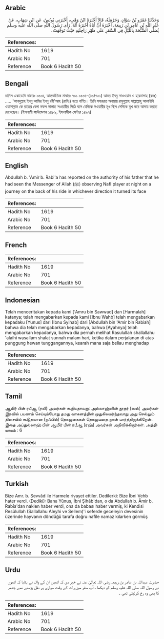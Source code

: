 ## Arabic


<div dir="rtl" lang="ar" style={{fontSize:'larger',backgroundColor:'#f8f9fa',padding:20}}>
وَحَدَّثَنَا عَمْرُو بْنُ سَوَّادٍ، وَحَرْمَلَةُ، قَالاَ أَخْبَرَنَا ابْنُ وَهْبٍ، أَخْبَرَنِي يُونُسُ، عَنِ ابْنِ شِهَابٍ، عَنْ عَبْدِ اللَّهِ بْنِ عَامِرِ بْنِ رَبِيعَةَ، أَخْبَرَهُ أَنَّ أَبَاهُ أَخْبَرَهُ أَنَّهُ، رَأَى رَسُولَ اللَّهِ صلى الله عليه وسلم يُصَلِّي السُّبْحَةَ بِاللَّيْلِ فِي السَّفَرِ عَلَى ظَهْرِ رَاحِلَتِهِ حَيْثُ تَوَجَّهَتْ ‏.‏
</div>
<div style={{backgroundColor:'#f8f9fa',padding:20, marginBottom: 10}}><table> <thead> <tr> <th>References:</th> <th></th> </tr> </thead> <tbody><tr><td>Hadith No</td><td>1619</td></tr><tr><td>Arabic No</td><td>701</td></tr><tr><td>Reference</td><td>Book 6 Hadith 50</td></tr></tbody></table></div>

## Bengali


<div dir="ltr" lang="bn" style={{fontSize:'larger',backgroundColor:'#f8f9fa',padding:20}}>
হাদিস একাডেমি নাম্বারঃ ১৫০৪, আন্তর্জাতিক নাম্বারঃ ৭০১ ১৫০৪-(৪০/৭০১) আমর ইবনু সাওওয়াদ ও হারমালাহ (রহঃ) ..... 'আবদুল্লাহ ইবনু আমির ইবনু রবী'আহ (রাযিঃ) হতে বর্ণিত। তিনি সফররত অবস্থায় রসূলুল্লাহ সাল্লাল্লাহু আলাইহি ওয়াসাল্লাম কে রাতের বেলা নফল সালাত সওয়ারীর পিঠে বসে যেদিকে সওয়ারীর মুখ ছিল সেদিকে মুখ করে আদায় করতে দেখেছেন। (ইসলামী ফাউন্ডেশন ১৪৮৯, ইসলামীক সেন্টার ১৪৯৭)
</div>
<div style={{backgroundColor:'#f8f9fa',padding:20, marginBottom: 10}}><table> <thead> <tr> <th>References:</th> <th></th> </tr> </thead> <tbody><tr><td>Hadith No</td><td>1619</td></tr><tr><td>Arabic No</td><td>701</td></tr><tr><td>Reference</td><td>Book 6 Hadith 50</td></tr></tbody></table></div>

## English


<div dir="ltr" lang="en" style={{fontSize:'larger',backgroundColor:'#f8f9fa',padding:20}}>
Abdullah b. 'Amir b. Rabi'a has reported on the authority of his father that he had seen the Messenger of Allah (ﷺ) observing Nafl player at night on a journey on the back of his ride in whichever direction it turned its face
</div>
<div style={{backgroundColor:'#f8f9fa',padding:20, marginBottom: 10}}><table> <thead> <tr> <th>References:</th> <th></th> </tr> </thead> <tbody><tr><td>Hadith No</td><td>1619</td></tr><tr><td>Arabic No</td><td>701</td></tr><tr><td>Reference</td><td>Book 6 Hadith 50</td></tr></tbody></table></div>

## French


<div dir="ltr" lang="fr" style={{fontSize:'larger',backgroundColor:'#f8f9fa',padding:20}}>

</div>
<div style={{backgroundColor:'#f8f9fa',padding:20, marginBottom: 10}}><table> <thead> <tr> <th>References:</th> <th></th> </tr> </thead> <tbody><tr><td>Hadith No</td><td>1619</td></tr><tr><td>Arabic No</td><td>701</td></tr><tr><td>Reference</td><td>Book 6 Hadith 50</td></tr></tbody></table></div>

## Indonesian


<div dir="ltr" lang="id" style={{fontSize:'larger',backgroundColor:'#f8f9fa',padding:20}}>
Telah menceritakan kepada kami ['Amru bin Sawwad] dan [Harmalah] katanya; telah mengabarkan kepada kami [Ibnu Wahb] telah mengabarkan kepadaku [Yunus] dari [Ibnu Syihab] dari [Abdullah bin 'Amir bin Rabiah] bahwa dia telah mengabarkan kepadanya, bahwa [Ayahnya] telah mengabarkan kepadanya, bahwa dia pernah melihat Rasulullah shallallahu 'alaihi wasallam shalat sunnah malam hari, ketika dalam perjalanan di atas punggung hewan tunggangannya, kearah mana saja beliau menghadap
</div>
<div style={{backgroundColor:'#f8f9fa',padding:20, marginBottom: 10}}><table> <thead> <tr> <th>References:</th> <th></th> </tr> </thead> <tbody><tr><td>Hadith No</td><td>1619</td></tr><tr><td>Arabic No</td><td>701</td></tr><tr><td>Reference</td><td>Book 6 Hadith 50</td></tr></tbody></table></div>

## Tamil


<div dir="ltr" lang="ta" style={{fontSize:'larger',backgroundColor:'#f8f9fa',padding:20}}>
ஆமிர் பின் ரபீஆ (ரலி) அவர்கள் கூறியதாவது: அல்லாஹ்வின் தூதர் (ஸல்) அவர்கள் இரவில் பயணம் செய்யும்போது தமது வாகனத்தின் முதுகிலமர்ந்தவாறு அது செல்லும் திசையில் கூடுதலான (நஃபில்) தொழுகைகள் தொழுவதை நான் பார்த்திருக்கிறேன். இதை அப்துல்லாஹ் பின் ஆமிர் பின் ரபீஆ (ரஹ்) அவர்கள் அறிவிக்கிறார்கள். அத்தியாயம் : 6
</div>
<div style={{backgroundColor:'#f8f9fa',padding:20, marginBottom: 10}}><table> <thead> <tr> <th>References:</th> <th></th> </tr> </thead> <tbody><tr><td>Hadith No</td><td>1619</td></tr><tr><td>Arabic No</td><td>701</td></tr><tr><td>Reference</td><td>Book 6 Hadith 50</td></tr></tbody></table></div>

## Turkish


<div dir="ltr" lang="tr" style={{fontSize:'larger',backgroundColor:'#f8f9fa',padding:20}}>
Bize Amr. b. Sevvâd ile Harmele rivayet ettiler. Dedilerki: Bize İbni Vehb hater verdi. (Dediki): Bana Yûnus, İbni Şihâb'dan, o da Abdullah b. Âmir b. Rabîa'dan naklen haber verdi, ona da babası haber vermiş, ki Kendisi Resûlullah (Sallallahu Aleyhi ve Sellem)'i seferde geceleyin devesinin üzerinde hayvanın döndüğü tarafa doğru nafile namaz kılarken görmüş
</div>
<div style={{backgroundColor:'#f8f9fa',padding:20, marginBottom: 10}}><table> <thead> <tr> <th>References:</th> <th></th> </tr> </thead> <tbody><tr><td>Hadith No</td><td>1619</td></tr><tr><td>Arabic No</td><td>701</td></tr><tr><td>Reference</td><td>Book 6 Hadith 50</td></tr></tbody></table></div>

## Urdu


<div dir="rtl" lang="ur" style={{fontSize:'larger',backgroundColor:'#f8f9fa',padding:20}}>
حضرت عبداللہ بن عامر بن ربیعہ رضی اللہ تعالیٰ عنہ نے خبر دی کہ انھیں ان کے والد نے بتایا کہ انھوں نے رسول اللہ صلی اللہ علیہ وسلم کو دیکھا ، آپ سفر میں رات کے وقت سواری پر نفل پڑھتے تھے جدھر کا بھی وہ رخ کرلیتی تھی ۔
</div>
<div style={{backgroundColor:'#f8f9fa',padding:20, marginBottom: 10}}><table> <thead> <tr> <th>References:</th> <th></th> </tr> </thead> <tbody><tr><td>Hadith No</td><td>1619</td></tr><tr><td>Arabic No</td><td>701</td></tr><tr><td>Reference</td><td>Book 6 Hadith 50</td></tr></tbody></table></div>
